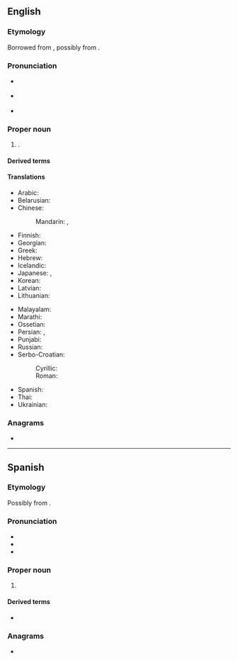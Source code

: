 ==English==

===Etymology===
Borrowed from {{bor|en|es|Tijuana}}, possibly from {{der|en|nai-kum|Tiwan|lit=by-the-sea}}.

===Pronunciation===
{{wikipedia}}
* {{a|UK}} {{IPA|en|/tɪˈ(h)wɑːnə/}}
* {{a|US}} {{IPA|en|/tiˈhwɑnə/}}
* {{rhymes|en|ɑːnə}}

===Proper noun===
{{en-proper noun}}

# {{place|en|city|s/Baja California|c/Mexico|by the American border with [[San Diego]]|a=The largest}}.
#: {{syn|en|[[TJ]] {{qualifier|abbreviation}}}}

====Derived terms====
{{der3
|en|Tijuana Bible
|Tijuanan
|San Diego-Tijuana
}}

====Translations====
{{trans-top|city in Baja California, Mexico}}
* Arabic: {{t|ar|تِيخْوَانَا|f}}
* Belarusian: {{t|be|Тыхуа́на|f}}
* Chinese:
*: Mandarin: {{t|cmn|蒂華納}}, {{t|cmn|蒂华纳|tr=Dìhuánà}}
* Finnish: {{t|fi|Tijuana}}
* Georgian: {{t|ka|ტიხუანა}}
* Greek: {{t|el|Τιχουάνα|f}}
* Hebrew: {{t|he|טִיחוּאָנָה|f|tr=Tihuána}}
* Icelandic: {{t|is|Tíjuana|f|alt=Tíjúana}}
* Japanese: {{t|ja|ティファナ|tr=Tifana}}, {{qualifier|less common}} {{t|ja|ティフアナ|tr=Tifuana}}
* Korean: {{t|ko|^티후아나}}
* Latvian: {{t|lv|Tihuana|f}}
* Lithuanian: {{t|lt|Tichuana|f}}
{{trans-mid}}
* Malayalam: {{t|ml|ടീഹ്വാന}}
* Marathi: {{t|mr|तिहुआना|f}}
* Ossetian: {{t|os|Тихуанӕ}}
* Persian: {{t|fa|تیخوانا|tr=Tixovânâ}}, {{t|fa|تیهوانا|tr=Tihovânâ}}
* Punjabi: {{t|pa|ਤੀਖ਼ਵਾਨਾ|f}}
* Russian: {{t|ru|Тихуа́на|f}}
* Serbo-Croatian:
*: Cyrillic: {{t|sh|Тихуана|f}}
*: Roman: {{t|sh|Tijuana|f}}
* Spanish: {{t+|es|Tijuana|f}}
* Thai: {{t|th|ตีฮัวนา|tr=dtii-huua-naa}}
* Ukrainian: {{t|uk|Тіхуа́на|f}}
{{trans-bottom}}

===Anagrams===
* {{anagrams|en|a=aaijntu|Juanita}}

----

==Spanish==

===Etymology===
Possibly from {{der|es|nai-kum|Tiwan|lit=by-the-sea}}.

===Pronunciation===
{{wikipedia|lang=es}}
* {{es-IPA}}
* {{rhymes|es|ana}}
* {{hyphenation|es|Ti|jua|na}}

===Proper noun===
{{es-proper noun|f}}

# {{place|es|city|s/Baja California|c/Mexico|t1=Tijuana}}

====Derived terms====
* {{l|es|tijuanense}}

===Anagrams===
* {{anagrams|es|Juanita}}
